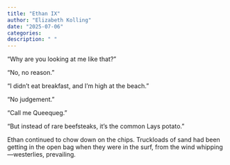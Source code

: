 ```yaml
---
title: "Ethan IX"
author: "Elizabeth Kolling"
date: "2025-07-06"
categories: 
description: " "
---
```



“Why are you looking at me like that?”

“No, no reason.”

“I didn’t eat breakfast, and I’m high at the beach.”

“No judgement.”

“Call me Queequeg.”

“But instead of rare beefsteaks, it’s the common Lays potato.”

Ethan continued to chow down on the chips. Truckloads of sand had been getting in the open bag when they were in the surf, from the wind whipping—westerlies, prevailing.
